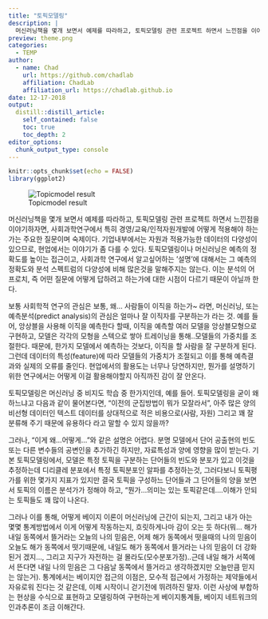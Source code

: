 ```yaml
---
title: "토픽모델링"
description: |
  머신러닝책을 몇개 보면서 예제를 따라하고, 토픽모델링 관련 프로젝트 하면서 느낀점을 이야기하자면, 사회과학연구에서 특히 경영/교육/인적자원개발에 어떻게 적용해야 하는가는 주요한 질문이며 숙제이다.
preview: theme.png
categories:
  - TEMP
author:
  - name: Chad
    url: https://github.com/chadlab
    affiliation: ChadLab
    affiliation_url: https://chadlab.github.io
date: 12-17-2018
output:
  distill::distill_article:
    self_contained: false
    toc: true
    toc_depth: 2
editor_options: 
  chunk_output_type: console
---
```


```r
knitr::opts_chunk$set(echo = FALSE)
library(ggplot2)
```

![Topicmodel result](theme.png)

머신러닝책을 몇개 보면서 예제를 따라하고, 토픽모델링 관련 프로젝트 하면서 느낀점을 이야기하자면, 사회과학연구에서 특히 경영/교육/인적자원개발에 어떻게 적용해야 하는가는 주요한 질문이며 숙제이다.  기업내부에서는 자원과 적용가능한 데이터의 다양성이 있으므로, 현업에서는 이야기가 좀 다를 수 있다. 토픽모델링이나 머신러닝은 예측의 정확도를 높이는 접근이고, 사회과학 연구에서 알고싶어하는 ‘설명’에 대해서는 그 예측의 정확도와 분석 스펙트럼의 다양성에 비해 많은것을 말해주지는 않는다. 이는 분석의 어프로치, 즉 어떤 질문에 어떻게 답하려고 하는가에 대한 시점이 다르기 때문이 아닐까 한다.

보통  사회학적 연구의 관심은 보통, 왜… 사람들이 이직을 하는가~ 라면, 머신러닝, 또는 예측분석(predict analysis)의 관심은 얼마나 잘 이직자를 구분하는가 라는 것. 예를 들어, 앙상블을 사용해 이직을 예측한다 할때, 이직을 예측할 여러 모델을 앙상블모형으로 구현하고,  모델은 각각의 모형을 스텍으로 쌓아 트레이닝을 통해..모델들의 가중치를 조절한다. 때문에, 한가지 모델에서 예측하는 것보다, 이직을 할 사람을 잘 구분하게 된다. 그런데 데이터의 특성(feature)에 따라 모델들의 가중치가 조절되고 이를 통해 예측결과와 실제의 오류를 줄인다. 현업에서의 활용도는 너무나 당연하지만, 뭔가를 설명하기 위한 연구에서는 어떻게 이걸 활용해야할지 아직까진 감이 잘 안온다. 

토픽모델링은 머신러닝 중 비지도 학습 중 한가지인데, 예를 들어. 토픽모델링을 굳이 왜 하느냐고 다음과 같이 물어본다면, “이전의 군집방법이 뭐가 모잘라서”,  아주 많은 양의 비선형 데이터인 텍스트 데이터를 상대적으로 적은 비용으로(사람, 자원) 그리고 꽤 잘 분류해 주기 때문에 유용하다 라고 말할 수 있지 않을까?

그러나, “이게 왜…어떻게…”와 같은 설명은 어렵다. 분명 모델에서 단어 공출현의 빈도 또는 다른 변수들의 공변인을 추가하긴 하지만, 자료특성과 양에 영향을 많이 받는다.  기본 토픽모델링에서, 모델은 특정 토픽을 구분하는 단어들의 빈도와 분포가 있고 이것을 추정하는데 디리클레 분포에서 특정 토픽분포인 알파를 추정하는것, 그러다보니 토픽평가를 위한 몇가지 지표가 있지만 결국 토픽을 구성하느 단어들과 그 단어들의 양을 보면서 토픽의 이름은 분석가가 정해야 하고, “뭔가…의미는 있는 토픽같은데….이해가 안되는 토픽들도 꽤 많이 나온다.

그러나 이를 통해, 어떻게 베이지 이론이 머신러닝에 근간이 되는지, 그리고 내가 아는 몇몇 통계방법에서 이게 어떻게 작동하는지, 흐릿하게나마 감이 오는 듯 하다(뭐… 해가 내일 동쪽에서 뜰거라는 오늘의 나의 믿음은, 어제 해가 동쪽에서 떳을때의 나의 믿음이 오늘도 해가 동쪽에서 떳기때문에, 내일도 해가 동쪽에서 뜰거라는 나의 믿음이 더 강화된거 겠지…, 그리고 지구가 자전하는 걸 몰라도(모수분포가정)..근데 내일 해가 서쪽에서 뜬다면 내일 나의 믿음은 그 다음날 동쪽에서 뜰거라고 생각하겠지만 오늘만큼 믿지는 않는거). 통계에서는 베이지안 접근의 이점은, 모수적 접근에서 가정하는 제약들에서 자유로워 진다는 것 같은데, 이제 시작이니 걷기전에 뛰려하진 말자. 이런 사상에 부합하는 현상을 수식으로 표현하고 모델링하여 구현하는게 베이지통계들,  베이지 네트워크의 인과추론이 조금 이해간다.
